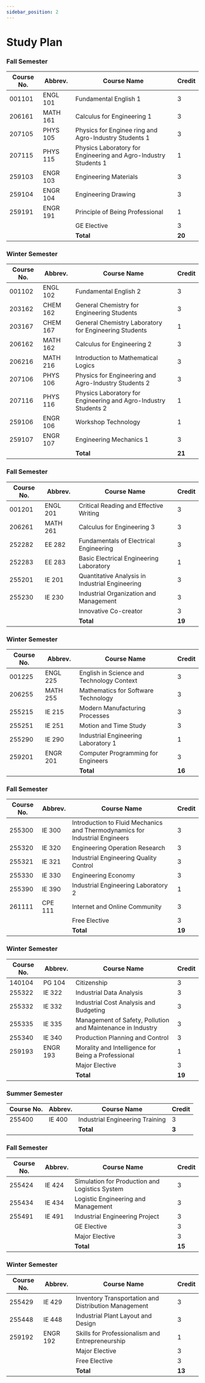 ```yaml
---
sidebar_position: 2
---
```



# Study Plan

<Tabs>
  <TabItem value="year1" label="Freshman" default>

### Fall Semester

| Course No. | Abbrev.  | Course Name                                                     | Credit |
| ---------- | -------- | --------------------------------------------------------------- | ------ |
| 001101     | ENGL 101 | Fundamental English 1                                           | 3      |
| 206161     | MATH 161 | Calculus for Engineering 1                                      | 3      |
| 207105     | PHYS 105 | Physics for Enginee ring and Agro-Industry Students 1           | 3      |
| 207115     | PHYS 115 | Physics Laboratory for Engineering and Agro-Industry Students 1 | 1      |
| 259103     | ENGR 103 | Engineering Materials                                           | 3      |
| 259104     | ENGR 104 | Engineering Drawing                                             | 3      |
| 259191     | ENGR 191 | Principle of Being Professional                                 | 1      |
|            |          | GE Elective                                                     | 3      |
|            |          | **Total**                                                       | **20** |

### Winter Semester

| Course No. | Abbrev.  | Course Name                                                     | Credit |
| ---------- | -------- | --------------------------------------------------------------- | ------ |
| 001102     | ENGL 102 | Fundamental English 2                                           | 3      |
| 203162     | CHEM 162 | General Chemistry for Engineering Students                      | 3      |
| 203167     | CHEM 167 | General Chemistry Laboratory for Engineering Students           | 1      |
| 206162     | MATH 162 | Calculus for Engineering 2                                      | 3      |
| 206216     | MATH 216 | Introduction to Mathematical Logics                             | 3      |
| 207106     | PHYS 106 | Physics for Engineering and Agro-Industry Students 2            | 3      |
| 207116     | PHYS 116 | Physics Laboratory for Engineering and Agro-Industry Students 2 | 1      |
| 259106     | ENGR 106 | Workshop Technology                                             | 1      |
| 259107     | ENGR 107 | Engineering Mechanics 1                                         | 3      |
|            |          | **Total**                                                       | **21** |

  </TabItem>
  <TabItem value="year2" label="Sophomore">

### Fall Semester

| Course No. | Abbrev.  | Course Name                                     | Credit |
| ---------- | -------- | ----------------------------------------------- | ------ |
| 001201     | ENGL 201 | Critical Reading and Effective Writing          | 3      |
| 206261     | MATH 261 | Calculus for Engineering 3                      | 3      |
| 252282     | EE 282   | Fundamentals of Electrical Engineering          | 3      |
| 252283     | EE 283   | Basic Electrical Engineering Laboratory         | 1      |
| 255201     | IE 201   | Quantitative Analysis in Industrial Engineering | 3      |
| 255230     | IE 230   | Industrial Organization and Management          | 3      |
|            |          | Innovative Co-creator                           | 3      |
|            |          | **Total**                                       | **19** |

### Winter Semester

| Course No. | Abbrev.  | Course Name                               | Credit |
| ---------- | -------- | ----------------------------------------- | ------ |
| 001225     | ENGL 225 | English in Science and Technology Context | 3      |
| 206255     | MATH 255 | Mathematics for Software Technology       | 3      |
| 255215     | IE 215   | Modern Manufacturing Processes            | 3      |
| 255251     | IE 251   | Motion and Time Study                     | 3      |
| 255290     | IE 290   | Industrial Engineering Laboratory 1       | 1      |
| 259201     | ENGR 201 | Computer Programming for Engineers        | 3      |
|            |          | **Total**                                 | **16** |

  </TabItem>
  <TabItem value="year3" label="Junior">

### Fall Semester

| Course No. | Abbrev. | Course Name                                                                 | Credit |
| ---------- | ------- | --------------------------------------------------------------------------- | ------ |
| 255300     | IE 300  | Introduction to Fluid Mechanics and Thermodynamics for Industrial Engineers | 3      |
| 255320     | IE 320  | Engineering Operation Research                                              | 3      |
| 255321     | IE 321  | Industrial Engineering Quality Control                                      | 3      |
| 255330     | IE 330  | Engineering Economy                                                         | 3      |
| 255390     | IE 390  | Industrial Engineering Laboratory 2                                         | 1      |
| 261111     | CPE 111 | Internet and Online Community                                               | 3      |
|            |         | Free Elective                                                               | 3      |
|            |         | **Total**                                                                   | **19** |

### Winter Semester

| Course No. | Abbrev.  | Course Name                                                 | Credit |
| ---------- | -------- | ----------------------------------------------------------- | ------ |
| 140104     | PG 104   | Citizenship                                                 | 3      |
| 255322     | IE 322   | Industrial Data Analysis                                    | 3      |
| 255332     | IE 332   | Industrial Cost Analysis and Budgeting                      | 3      |
| 255335     | IE 335   | Management of Safety, Pollution and Maintenance in Industry | 3      |
| 255340     | IE 340   | Production Planning and Control                             | 3      |
| 259193     | ENGR 193 | Morality and Intelligence for Being a Professional          | 1      |
|            |          | Major Elective                                              | 3      |
|            |          | **Total**                                                   | **19** |

### Summer Semester

| Course No. | Abbrev. | Course Name                     | Credit |
| ---------- | ------- | ------------------------------- | ------ |
| 255400     | IE 400  | Industrial Engineering Training | 3      |
|            |         | **Total**                       | **3**  |

  </TabItem>
  <TabItems value="year4" label="Senior">

### Fall Semester

| Course No. | Abbrev. | Course Name                                    | Credit |
| ---------- | ------- | ---------------------------------------------- | ------ |
| 255424     | IE 424  | Simulation for Production and Logistics System | 3      |
| 255434     | IE 434  | Logistic Engineering and Management            | 3      |
| 255491     | IE 491  | Industrial Engineering Project                 | 3      |
|            |         | GE Elective                                    | 3      |
|            |         | Major Elective                                 | 3      |
|            |         | **Total**                                      | **15** |

### Winter Semester

| Course No. | Abbrev.  | Course Name                                          | Credit |
| ---------- | -------- | ---------------------------------------------------- | ------ |
| 255429     | IE 429   | Inventory Transportation and Distribution Management | 3      |
| 255448     | IE 448   | Industrial Plant Layout and Design                   | 3      |
| 259192     | ENGR 192 | Skills for Professionalism and Entrepreneurship      | 1      |
|            |          | Major Elective                                       | 3      |
|            |          | Free Elective                                        | 3      |
|            |          | **Total**                                            | **13** |

  </TabItems>
</Tabs>
